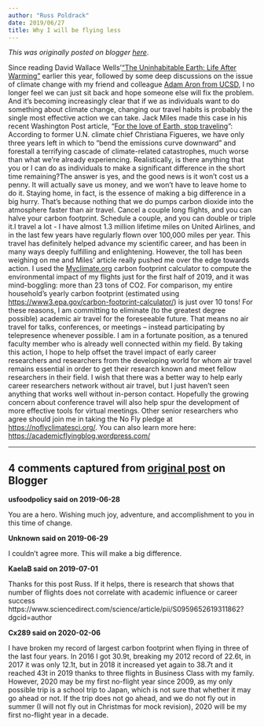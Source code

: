 ```yaml
---
author: "Russ Poldrack"
date: 2019/06/27
title: Why I will be flying less
---
```


*This was originally posted on blogger [here](https://russpoldrack.blogspot.com/2019/06/why-i-will-be-flying-less.html)*.

Since reading David Wallace Wells’[ “The Uninhabitable Earth: Life After Warming”](https://www.goodreads.com/book/show/41552709-the-uninhabitable-earth) earlier this year, followed by some deep discussions on the issue of climate change with my friend and colleague [Adam Aron from UCSD](http://aronlab.org/),  I no longer feel we can just sit back and hope someone else will fix the problem.  And it’s becoming increasingly clear that if we as individuals want to do something about climate change, changing our travel habits is probably the single most effective action we can take.  Jack Miles made this case in his recent Washington Post article, "[For the love of Earth, stop traveling](https://www.washingtonpost.com/news/theworldpost/wp/2017/11/02/plane-pollution/?utm_term=.13e261080773)”: According to former U.N. climate chief Christiana Figueres, we have only three years left in which to “bend the emissions curve downward” and forestall a terrifying cascade of climate-related catastrophes, much worse than what we’re already experiencing. Realistically, is there anything that you or I can do as individuals to make a significant difference in the short time remaining?The answer is yes, and the good news is it won’t cost us a penny. It will actually save us money, and we won’t have to leave home to do it. Staying home, in fact, is the essence of making a big difference in a big hurry. That’s because nothing that we do pumps carbon dioxide into the atmosphere faster than air travel. Cancel a couple long flights, and you can halve your carbon footprint. Schedule a couple, and you can double or triple it.I travel a lot - I have almost 1.3 million lifetime miles on United Airlines, and in the last few years have regularly flown over 100,000 miles per year.  This travel has definitely helped advance my scientific career, and has been in many ways deeply fulfilling and enlightening.  However, the toll has been weighing on me and Miles' article really pushed me over the edge towards action.  I used the [Myclimate.org](http://myclimate.org/) carbon footprint calculator to compute the environmental impact of my flights just for the first half of 2019, and it was mind-boggling: more than 23 tons of CO2.  For comparison, my entire household’s yearly carbon footprint (estimated using [https://www3.epa.gov/carbon-footprint-calculator/](https://www3.epa.gov/carbon-footprint-calculator/)) is just over 10 tons!   For these reasons, I am committing to eliminate (to the greatest degree possible) academic air travel for the foreseeable future. That means no air travel for talks, conferences, or meetings -- instead participating by telepresence whenever possible.  I am in a fortunate position, as a tenured faculty member who is already well connected within my field.  By taking this action, I hope to help offset the travel impact of early career researchers and researchers from the developing world for whom air travel remains essential in order to get their research known and meet fellow researchers in their field. I wish that there was a better way to help early career researchers network without air travel, but I just haven’t seen anything that works well without in-person contact.  Hopefully the growing concern about conference travel will also help spur the development of more effective tools for virtual meetings.  Other senior researchers who agree should join me in taking the No Fly pledge at [https://noflyclimatesci.org/](https://noflyclimatesci.org/).  You can also learn more here: [https://academicflyingblog.wordpress.com/](https://academicflyingblog.wordpress.com/)

---

## 4 comments captured from [original post](https://russpoldrack.blogspot.com/2019/06/why-i-will-be-flying-less.html) on Blogger

**usfoodpolicy said on 2019-06-28**

You are a hero. Wishing much joy, adventure, and accomplishment to you in this time of change.

**Unknown said on 2019-06-29**

I couldn't agree more. This will make a big difference.

**KaelaB said on 2019-07-01**

Thanks for this post Russ. If it helps, there is research that shows that number of flights does not correlate with academic influence or career success https://www.sciencedirect.com/science/article/pii/S0959652619311862?dgcid=author

**Cx289 said on 2020-02-06**

I have broken my record of largest carbon footprint when flying in three of the last four years. In 2016 I got 30.9t, breaking my 2012 record of 22.6t, in 2017 it was only 12.1t, but in 2018 it increased yet again to 38.7t and it reached 43t in 2019 thanks to three flights in Business Class with my family.<br />However, 2020 may be my first no-flight year since 2009, as my only possible trip is a school trip to Japan, which is not sure that whether it may go ahead or not. If the trip does not go ahead, and we do not fly out in summer (I will not fly out in Christmas for mock revision), 2020 will be my first no-flight year in a decade.

